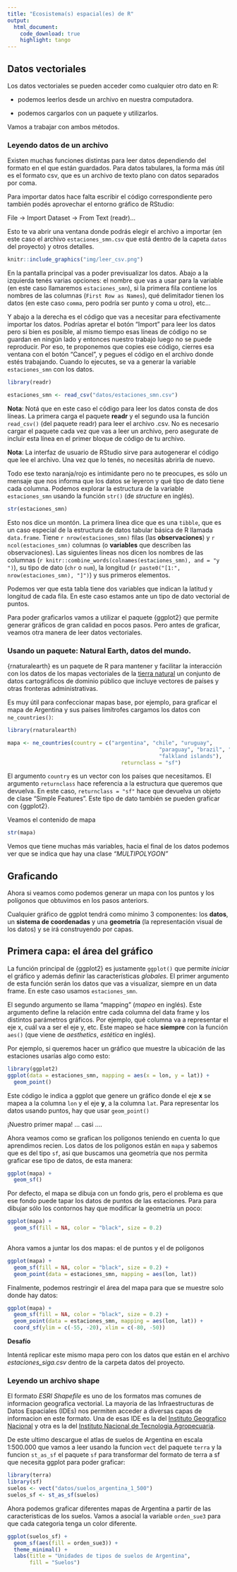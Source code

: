 ```yaml
---
title: "Ecosistema(s) espacial(es) de R"
output: 
  html_document:
    code_download: true
    highlight: tango
---
```


## Datos vectoriales

Los datos vectoriales se pueden acceder como cualquier otro dato en R:

* podemos leerlos desde un archivo en nuestra computadora.

* podemos cargarlos con un paquete y utilizarlos.

Vamos a trabajar con ambos métodos.


### Leyendo datos de un archivo

Existen muchas funciones distintas para leer datos dependiendo del formato en el que están guardados.
Para datos tabulares, la forma más útil es el formato csv, que es un archivo de texto plano con datos separados por coma.

Para importar datos hace falta escribir el código correspondiente pero también podés aprovechar el entorno gráfico de RStudio:

::: {.alert .alert-secondary}
File → Import Dataset → From Text (readr)...
:::

Esto te va abrir una ventana donde podrás elegir el archivo a importar (en este caso el archivo `estaciones_smn.csv` que está dentro de la capeta `datos` del proyecto) y otros detalles.

```r
knitr::include_graphics("img/leer_csv.png")
```

En la pantalla principal vas a poder previsualizar los datos.
Abajo a la izquierda tenés varias opciones: el nombre que vas a usar para la variable (en este caso llamaremos `estaciones_smn`), si la primera fila contiene los nombres de las columnas (`First Row as Names`), qué delimitador tienen los datos (en este caso `comma`, pero podría ser punto y coma u otro), etc...

Y abajo a la derecha es el código que vas a necesitar para efectivamente importar los datos.
Podrías apretar el botón "Import" para leer los datos pero si bien es posible, al mismo tiempo esas líneas de código no se guardan en ningún lado y entonces nuestro trabajo luego no se puede reproducir.
Por eso, te proponemos que copies ese código, cierres esa ventana con el botón "Cancel", y pegues el código en el archivo donde estés trabajando.
Cuando lo ejecutes, se va a generar la variable `estaciones_smn` con los datos.

```r
library(readr)

estaciones_smn <- read_csv("datos/estaciones_smn.csv") 
```

::: {.alert .alert-success}
**Nota**: Notá que en este caso el código para leer los datos consta de dos líneas.
La primera carga el paquete **readr** y el segundo usa la función `read_csv()` (del paquete readr) para leer el archivo .csv.
No es necesario cargar el paquete cada vez que vas a leer un archivo, pero asegurate de incluir esta línea en el primer bloque de código de tu archivo.
:::


::: {.alert .alert-success}
**Nota**: La interfaz de usuario de RStudio sirve para autogenerar el código que lee el archivo.
Una vez que lo tenés, no necesitás abrirla de nuevo.
:::

Todo ese texto naranja/rojo es intimidante pero no te preocupes, es sólo un mensaje que nos informa que los datos se leyeron y qué tipo de dato tiene cada columna.
Podemos explorar la estructura de la variable `estaciones_smn` usando la función `str()` (de *structure* en inglés).

```r
str(estaciones_smn)
```

Esto nos dice un montón.
La primera línea dice que es una `tibble`, que es un caso especial de la estructura de datos tabular básica de R llamada `data.frame`.
Tiene `r nrow(estaciones_smn)` filas (las **observaciones**) y `r ncol(estaciones_smn)` columnas (o **variables** que describen las observaciones).
Las siguientes líneas nos dicen los nombres de las columnas (`r knitr::combine_words(colnames(estaciones_smn), and = "y ")`), su tipo de dato (`chr` o `num`), la longitud (`r paste0("[1:", nrow(estaciones_smn), "]")`) y sus primeros elementos.

Podemos ver que esta tabla tiene dos variables que indican la latitud y longitud de cada fila.  En este caso estamos ante un tipo de dato vectorial de puntos.

Para poder graficarlos vamos a utilizar el paquete {ggplot2} que permite generar gráficos de gran calidad en pocos pasos.  Pero antes de graficar, veamos otra manera de leer datos vectoriales.

### Usando un paquete: Natural Earth, datos del mundo.

{rnaturalearth} es un paquete de R para mantener y facilitar la interacción con los datos de los mapas vectoriales de la [tierra natural](http://www.naturalearthdata.com/) un conjunto de datos cartográficos de dominio público que incluye vectores de países y otras fronteras administrativas.

Es muy útil para confeccionar mapas base, por ejemplo, para graficar el mapa de Argentina y sus países limítrofes cargamos los datos con `ne_countries()`:

```r
library(rnaturalearth)

mapa <- ne_countries(country = c("argentina", "chile", "uruguay", 
                                                "paraguay", "brazil", "bolivia", 
                                                "falkland islands"), 
                                    returnclass = "sf")
```

El argumento `country` es un vector con los países que necesitamos. El argumento `returnclass` hace referencia a la estructura que queremos que devuelva. En este caso, `returnclass = "sf"` hace que devuelva un objeto de clase "Simple Features". Este tipo de dato también se pueden graficar con {ggplot2}.

Veamos el contenido de mapa

```r
str(mapa)
```
Vemos que tiene muchas más variables, hacia el final de los datos podemos ver que se indica que hay una clase _"MULTIPOLYGON"_ 


## Graficando

Ahora si veamos como podemos generar un mapa con los puntos y los polígonos que obtuvimos en los pasos anteriors.

Cualquier gráfico de ggplot tendrá como mínimo 3 componentes: los **datos**, un **sistema de coordenadas** y una **geometría** (la representación visual de los datos) y se irá construyendo por capas.

## Primera capa: el área del gráfico

La función principal de {ggplot2} es justamente `ggplot()` que permite *iniciar* el gráfico y además definir las características *globales*.
El primer argumento de esta función serán los datos que vas a visualizar, siempre en un data frame.
En este caso usamos `estaciones_smn`.

El segundo argumento se llama "mapping" (*mapeo* en inglés). 
Este argumento define la relación entre cada columna del data frame y los distintos parámetros gráficos. Por ejemplo, qué columna va a representar el eje x, cuál va a ser el eje y, etc. 
Este mapeo se hace **siempre** con la función `aes()` (que viene de *aesthetics*, *estética* en inglés). 

Por ejemplo, si queremos hacer un gráfico que muestre la ubicación de las estaciones usarías algo como esto:

```r
library(ggplot2)
ggplot(data = estaciones_smn, mapping = aes(x = lon, y = lat)) +
  geom_point()  
```

Este código le indica a ggplot que genere un gráfico donde el eje **x** se mapea a la columna `lon` y el eje **y**, a la columna `lat`. 
Para representar los datos usando puntos, hay que usar `geom_point()`

¡Nuestro primer mapa! ... casi ....

Ahora veamos como se grafican los polígonos teniendo en cuenta lo que aprendimos recien. Los datos de los polígonos están en `mapa` y sabemos que es del tipo `sf`, asi que buscamos una geometría que nos permita graficar ese tipo de datos, de esta manera: 

```r
ggplot(mapa) +
  geom_sf()
```

Por defecto, el mapa se dibuja con un fondo gris, pero el problema es que ese fondo puede tapar los datos de puntos de las estaciones. Para para dibujar sólo los contornos hay que modificar la geometría un poco:

```r
ggplot(mapa) +
  geom_sf(fill = NA, color = "black", size = 0.2)
  
```

Ahora vamos a juntar los dos mapas: el de puntos y el de polígonos


```r
ggplot(mapa) +
  geom_sf(fill = NA, color = "black", size = 0.2) +
  geom_point(data = estaciones_smn, mapping = aes(lon, lat)) 

```


Finalmente, podemos restringir el área del mapa para que se muestre solo donde hay datos:

```r
ggplot(mapa) +
  geom_sf(fill = NA, color = "black", size = 0.2) +
  geom_point(data = estaciones_smn, mapping = aes(lon, lat)) +
  coord_sf(ylim = c(-55, -20), xlim = c(-80, -50))

```

::: {.alert .alert-info}
**Desafío**

Intentá replicar este mismo mapa pero con los datos que están en el archivo _estaciones_siga.csv_ dentro de la carpeta datos del proyecto.

:::


### Leyendo un archivo shape

El formato _ESRI Shapefile_ es uno de los formatos mas comunes de informacion geografica vectorial.  La mayoria de las Infraestructuras de Datos Espaciales (IDEs) nos permiten acceder a diversas capas de informacion en este formato. Una de esas IDE es la del [Instituto Geografico Nacional](https://www.ign.gob.ar/NuestrasActividades/InformacionGeoespacial/CapasSIG) y otra es la del [Instituto Nacional de Tecnologia Agropecuaria](https://geo-backend.inta.gob.ar/catalogue/).

De este ultimo descargue el atlas de suelos de Argentina en escala 1:500.000 que vamos a leer usando la funcion `vect` del paquete `terra` y la funcion `st_as_sf` el paquete `sf` para transformar del formato de terra a sf que necesita ggplot para poder graficar:

```r
library(terra)
library(sf)
suelos <- vect("datos/suelos_argentina_1_500") 
suelos_sf <- st_as_sf(suelos)
```

Ahora podemos graficar diferentes mapas de Argentina a partir de las caracteristicas de los suelos. Vamos a asocial la variable `orden_sue3` para que cada categoria tenga un color diferente.

```r
ggplot(suelos_sf) +
  geom_sf(aes(fill = orden_sue3)) +  
  theme_minimal() +
  labs(title = "Unidades de tipos de suelos de Argentina",
       fill = "Suelos") 
```

